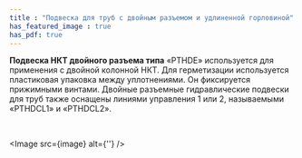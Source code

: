 ```yaml
---
title : "Подвеска для труб с двойным разъемом и удлиненной горловиной"
has_featured_image : true
has_pdf: true
---
```


**Подвеска НКТ двойного разъема типа** «PTHDE» используется для применения с двойной колонной НКТ. Для герметизации используется пластиковая упаковка между уплотнениями. Он фиксируется прижимными винтами. Двойные разъемные гидравлические подвески для труб также оснащены линиями управления 1 или 2, называемыми «PTHDCL1» и «PTHDCL2».

<br />

<Image src={image} alt={''} />